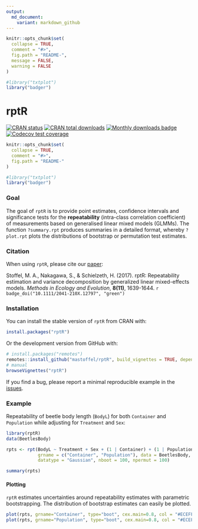 ```yaml
---
output:
  md_document:
    variant: markdown_github
---
```


<!-- README.md is generated from README.Rmd. Please edit that file -->

```r
knitr::opts_chunk$set(
  collapse = TRUE,
  comment = "#>",
  fig.path = "README-",
  message = FALSE,
  warning = FALSE
)
```

```r
#library("txtplot")
library("badger")
```

# rptR

[![CRAN status](https://www.r-pkg.org/badges/version/rptR)](https://CRAN.R-project.org/package=rptR)
[![CRAN total downloads](https://cranlogs.r-pkg.org/badges/grand-total/rptR?color=blue)](https://cran.r-project.org/package=rptR)
[![Monthly downloads badge](https://cranlogs.r-pkg.org/badges/last-month/rptR?color=blue)](https://CRAN.R-project.org/package=rptR)
[![Codecov test coverage](https://codecov.io/gh/mastoffel/rptR/branch/master/graph/badge.svg)](https://app.codecov.io/gh/mastoffel/rptR?branch=master)

```r
knitr::opts_chunk$set(
  collapse = TRUE,
  comment = "#>",
  fig.path = "README-"
)
```

```r
#library("txtplot")
library("badger")
```


### Goal 

The goal of `rptR` is to provide point estimates, confidence intervals and significance tests for the **repeatability** (intra-class correlation coefficient) of measurements based on generalised linear mixed models (GLMMs). The function `?summary.rpt` produces summaries in a detailed format, whereby `?plot.rpt` plots the distributions of bootstrap or permutation test estimates.

### Citation

When using `rptR`, please cite our [paper](https://besjournals.onlinelibrary.wiley.com/doi/10.1111/2041-210X.12797):

Stoffel, M. A., Nakagawa, S., & Schielzeth, H. (2017). rptR: Repeatability estimation and variance decomposition by generalized linear mixed-effects models. *Methods in Ecology and Evolution*, **8(11)**, 1639-1644. `r badge_doi("10.1111/2041-210X.12797", "green")`

### Installation

You can install the stable version of `rptR` from CRAN with:

```r
install.packages("rptR")
```

Or the development version from GitHub with:

```r
# install.packages("remotes")
remotes::install_github("mastoffel/rptR", build_vignettes = TRUE, dependencies = TRUE) 
# manual
browseVignettes("rptR")
```

If you find a bug, please report a minimal reproducible example in the [issues](https://github.com/mastoffel/rptR/issues).

### Example

Repeatability of beetle body length (`BodyL`) for both `Container` and 
`Population` while adjusting for `Treatment` and `Sex`:

```r
library(rptR)
data(BeetlesBody)

rpts <- rpt(BodyL ~ Treatment + Sex + (1 | Container) + (1 | Population), 
            grname = c("Container", "Population"), data = BeetlesBody, 
            datatype = "Gaussian", nboot = 100, npermut = 100)
```

```r
summary(rpts)
```

#### Plotting

`rptR` estimates uncertainties around repeatability estimates with parametric bootstrapping. The distribution of bootstrap estimates can easily be plotted.

```r
plot(rpts, grname="Container", type="boot", cex.main=0.8, col = "#ECEFF4")
plot(rpts, grname="Population", type="boot", cex.main=0.8, col = "#ECEFF4")
```
    


